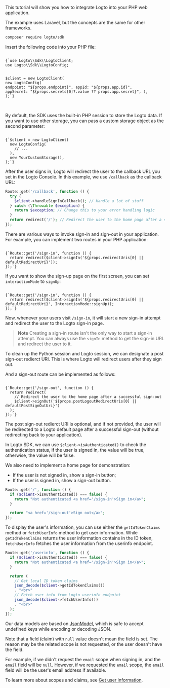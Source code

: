 
<Steps>

<Step title="Get started">

This tutorial will show you how to integrate Logto into your PHP web application.

<InlineNotification>
  The example uses Laravel, but the concepts are the same for other frameworks.
</InlineNotification>

```bash
composer require logto/sdk
```

</Step>

<Step title="Init LogtoClient">

Insert the following code into your PHP file:

<Code title="index.php" className="language-php">
{`use Logto\\Sdk\\LogtoClient;
use Logto\\Sdk\\LogtoConfig;

$client = new LogtoClient(
  new LogtoConfig(
    endpoint: "${props.endpoint}",
    appId: "${props.app.id}",
    appSecret: "${props.secrets[0]?.value ?? props.app.secret}",
  ),
);`}
</Code>

<br/>

<CustomDomainEndpointNotice />

By default, the SDK uses the built-in PHP session to store the Logto data. If you want to use other storage, you can pass a custom storage object as the second parameter:

<Code title="index.php" className="language-php">
{`$client = new LogtoClient(
  new LogtoConfig(
    // ...
  ),
  new YourCustomStorage(),
);`}
</Code>

</Step>

<Step title="Configure redirect URIs">

<RedirectUrisWeb />

</Step>

<Step title="Handle the callback">

After the user signs in, Logto will redirect the user to the callback URL you set in the Logto Console. In this example, we use `/callback` as the callback URL:

```php title="index.php"
Route::get('/callback', function () {
  try {
    $client->handleSignInCallback(); // Handle a lot of stuff
  } catch (\Throwable $exception) {
    return $exception; // Change this to your error handling logic
  }
  return redirect('/'); // Redirect the user to the home page after a successful sign-in
});
```

</Step>

<Step title="Implement sign-in and sign-out">

There are various ways to invoke sign-in and sign-out in your application. For example, you can implement two routes in your PHP application:

<Code title="index.php" className="language-php">
{`Route::get('/sign-in', function () {
  return redirect($client->signIn('${props.redirectUris[0] || defaultRedirectUri}'));
});`}
</Code>

If you want to show the sign-up page on the first screen, you can set `interactionMode` to `signUp`:

<Code title="index.php" className="language-php">
{`Route::get('/sign-in', function () {
  return redirect($client->signIn('${props.redirectUris[0] || defaultRedirectUri}', InteractionMode::signUp));
});`}
</Code>

Now, whenever your users visit `/sign-in`, it will start a new sign-in attempt and redirect the user to the Logto sign-in page.

> **Note**
> Creating a sign-in route isn't the only way to start a sign-in attempt. You can always use the `signIn` method to get the sign-in URL and redirect the user to it.

To clean up the Python session and Logto session, we can designate a post sign-out redierct URI. This is where Logto will redirect users after they sign out.

And a sign-out route can be implemented as follows:

<Code title="index.php" className="language-php">
{`Route::get('/sign-out', function () {
  return redirect(
    // Redirect the user to the home page after a successful sign-out
    $client->signOut('${props.postLogoutRedirectUris[0] || defaultPostSignOutUri}')
  );
});`}
</Code>

The post sign-out redierct URI is optional, and if not provided, the user will be redirected to a Logto default page after a successful sign-out (without redirecting back to your application).

</Step>

<Step title="Handle authentication status">

In Logto SDK, we can use `$client->isAuthenticated()` to check the authentication status, if the user is signed in, the value will be true, otherwise, the value will be false.

We also need to implement a home page for demonstration:

- If the user is not signed in, show a sign-in button;
- If the user is signed in, show a sign-out button.

```php title="index.php"
Route::get('/', function () {
  if ($client->isAuthenticated() === false) {
    return "Not authenticated <a href='/sign-in'>Sign in</a>";
  }

  return "<a href='/sign-out'>Sign out</a>";
});
```

</Step>

<Step title="Checkpoint: Test your application">

<Checkpoint />

</Step>

<Step title="Display user information">

To display the user's information, you can use either the `getIdTokenClaims` method or `fetchUserInfo` method to get user information. While `getIdTokenClaims` returns the user information contains in the ID token, `fetchUserInfo` fetches the user information from the userinfo endpoint.

```php title="index.php"
Route::get('/userinfo', function () {
  if ($client->isAuthenticated() === false) {
    return "Not authenticated <a href='/sign-in'>Sign in</a>";
  }

  return (
    // Get local ID token claims
    json_decode($client->getIdTokenClaims())
    . "<br>"
    // Fetch user info from Logto userinfo endpoint
    json_decode($client->fetchUserInfo())
    . "<br>"
  );
});
```

Our data models are based on [JsonModel](https://github.com/logto-io/php/blob/master/docs/api/classes/Logto/Sdk/Models/JsonModel.md), which is safe to accept undefined keys while encoding or decoding JSON.

Note that a field (claim) with `null` value doesn't mean the field is set. The reason may be the related scope is not requested, or the user doesn't have the field.

For example, if we didn't request the `email` scope when signing in, and the `email` field will be `null`. However, if we requested the `email` scope, the `email` field will be the user's email address if available.

To learn more about scopes and claims, see [Get user information](https://docs.logto.io/quick-starts/php/#get-user-information).

</Step>

</Steps>
